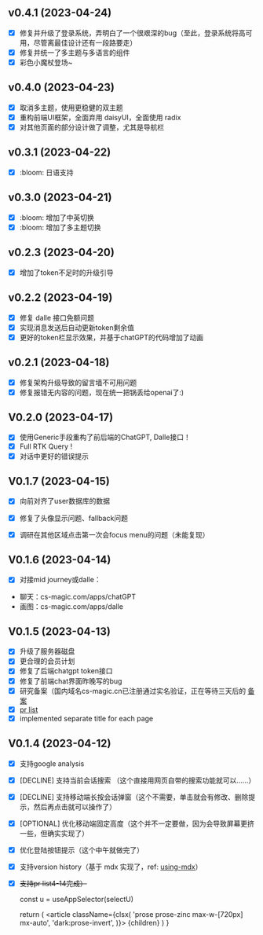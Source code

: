 
## v0.4.1 (2023-04-24)

- [x] 修复并升级了登录系统，弄明白了一个很艰深的bug（至此，登录系统将高可用，尽管离最佳设计还有一段路要走）
- [x] 修复并统一了多主题与多语言的组件
- [x] 彩色小魔杖登场~

## v0.4.0 (2023-04-23)

- [x] 取消多主题，使用更稳健的双主题
- [x] 重构前端UI框架，全面弃用 daisyUI，全面使用 radix
- [x] 对其他页面的部分设计做了调整，尤其是导航栏

## v0.3.1 (2023-04-22)

- [x] :bloom: 日语支持

## v0.3.0 (2023-04-21)

- [x] :bloom: 增加了中英切换
- [x] :bloom: 增加了多主题切换

## v0.2.3 (2023-04-20)

- [x] 增加了token不足时的升级引导

## v0.2.2 (2023-04-19)

- [x] 修复 dalle 接口免额问题
- [x] 实现消息发送后自动更新token剩余值
- [x] 更好的token栏显示效果，并基于chatGPT的代码增加了动画

## v0.2.1 (2023-04-18)

- [x] 修复架构升级导致的留言墙不可用问题
- [x] 修复报错无内容的问题，现在统一把锅丢给openai了:)

## V0.2.0 (2023-04-17)

- [x] 使用Generic手段重构了前后端的ChatGPT, Dalle接口！
- [x] Full RTK Query !
- [x] 对话中更好的错误提示

## V0.1.7 (2023-04-15)

- [x] 向前对齐了user数据库的数据
- [x] 修复了头像显示问题、fallback问题
- [x] 调研在其他区域点击第一次会focus menu的问题（未能复现）


## V0.1.6 (2023-04-14)

- [x] 对接mid journey或dalle：
 - 聊天：cs-magic.com/apps/chatGPT
 - 画图：cs-magic.com/apps/dalle

## V0.1.5 (2023-04-13)

- [x] 升级了服务器磁盘
- [x] 更合理的会员计划
- [x] 修复了后端chatgpt token接口
- [x] 修复了前端chat界面昨晚写的bug
- [x] 研究备案（国内域名cs-magic.cn已注册通过实名验证，正在等待三天后的 [备案](https://beian.aliyun.com/pcContainer/formpage?page=selfBa&pageAction=init&orderType=100)
- [x] [pr list](https://cs-magic.com/wall-messages)
- [x] implemented separate title for each page

## V0.1.4 (2023-04-12)

- [x] 支持google analysis
- [x] [DECLINE] 支持当前会话搜索 （这个直接用网页自带的搜索功能就可以……）
- [x] [DECLINE] 支持移动端长按会话弹窗（这个不需要，单击就会有修改、删除提示，然后再点击就可以操作了）
- [x] [OPTIONAL] 优化移动端固定高度（这个并不一定要做，因为会导致屏幕更挤一些，但确实实现了）
- [x] 优化登陆按钮提示（这个中午就做完了）
- [x] 支持version history（基于 mdx 实现了，ref: [using-mdx](https://nextjs.org/docs/advanced-features/using-mdx)）
- [x] ~~支持pr list4-14完成）~~

	const u = useAppSelector(selectU)

	return (
		<RootLayout title={u.routers.about.versions}>
			<article className={clsx(
				'prose prose-zinc max-w-[720px] mx-auto',
				'dark:prose-invert',
			)}>
				{children}
			</article>
		</RootLayout>
	)
}
